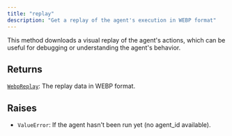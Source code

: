```yaml
---
title: "replay"
description: "Get a replay of the agent's execution in WEBP format"
---
```




This method downloads a visual replay of the agent's actions, which can be
useful for debugging or understanding the agent's behavior.



## Returns

[`WebpReplay`](../misc/webpreplay): The replay data in WEBP format.

## Raises

- `ValueError`: If the agent hasn't been run yet (no agent_id available).

